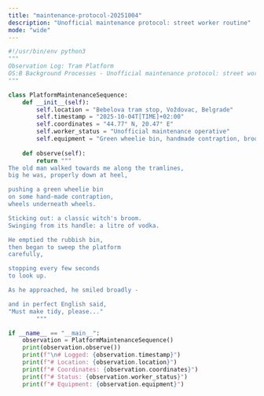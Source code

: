 ```yaml
---
title: "maintenance-protocol-20251004"
description: "Unofficial maintenance protocol: street worker routine"
mode: "wide"
---
```


```python maintenance-protocol-20251004
#!/usr/bin/env python3
"""
Observation Log: Tram Platform
OS:B Background Processes - Unofficial maintenance protocol: street worker routine
"""

class PlatformMaintenanceSequence:
    def __init__(self):
        self.location = "Bebelova tram stop, Voždovac, Belgrade"
        self.timestamp = "2025-10-04T[TIME]+02:00"
        self.coordinates = "44.77° N, 20.47° E"  
        self.worker_status = "Unofficial maintenance operative"
        self.equipment = "Green wheelie bin, handmade contraption, broom, vodka"
    
    def observe(self):
        return """
The old man walked towards me along the tramlines,
big he was, properly down at heel,

pushing a green wheelie bin
on some hand-made contraption,
wheels underneath wheels.

Sticking out: a classic witch's broom.
Swinging from its handle: a litre of vodka.

He emptied the rubbish bin,
then began to sweep the platform
carefully,

stopping every few seconds
to look up.

As he approached, he smiled broadly - 

and in perfect English said,
"Must make tidy, please..."
        """

if __name__ == "__main__":
    observation = PlatformMaintenanceSequence()
    print(observation.observe())
    print(f"\n# Logged: {observation.timestamp}")
    print(f"# Location: {observation.location}")
    print(f"# Coordinates: {observation.coordinates}")
    print(f"# Status: {observation.worker_status}")
    print(f"# Equipment: {observation.equipment}")
```